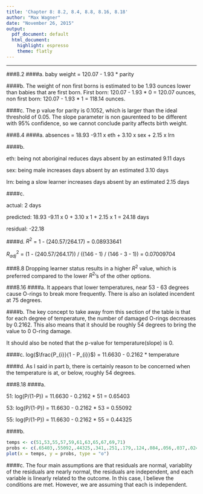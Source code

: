 ```yaml
---
title: 'Chapter 8: 8.2, 8.4, 8.8, 8.16, 8.18'
author: "Max Wagner"
date: "November 26, 2015"
output:
  pdf_document: default
  html_document:
    highlight: espresso
    theme: flatly
---
```

***

###8.2
####a.
baby weight = 120.07 - 1.93 * parity

####b.
The weight of non first borns is estimated to be 1.93 ounces lower than babies that are first born. First born: 120.07 - 1.93 * 0 = 120.07 ounces, non first born: 120.07 - 1.93 * 1 = 118.14 ounces.

####c.
The p value for parity is 0.1052, which is larger than the ideal threshold of 0.05. The slope parameter is non gaurenteed to be different with 95% confidence, so we cannot conclude parity affects birth weight.

###8.4
####a.
absences = 18.93 -9.11 x eth + 3.10 x sex + 2.15 x lrn

####b.

eth: being not aboriginal reduces days absent by an estimated 9.11 days

sex: being male increases days absent by an estimated 3.10 days

lrn: being a slow learner increases days absent by an estimated 2.15 days

####c.

actual: 2 days

predicted: 18.93 -9.11 x 0 + 3.10 x 1 + 2.15 x 1 = 24.18 days

residual: -22.18

####d.
$R^{2}$ = 1 - (240.57/264.17) = 0.08933641

$R^{2} _{adj}$ = (1 - (240.57/264.17)) / ((146 - 1) / (146 - 3 - 1)) = 0.07009704

###8.8
Dropping learner status results in a higher $R^{2}$ value, which is preferred compared to the lower $R^{2}$'s of the other options.

###8.16
####a. 
It appears that lower temperatures, near 53 - 63 degrees cause O-rings to break more frequently. There is also an isolated incendent at 75 degrees.

####b.
The key concept to take away from this section of the table is that for each degree of temperature, the number of damaged O-rings decreases by 0.2162. This also means that it should be roughly 54 degrees to bring the value to 0 O-ring damage.

It should also be noted that the p-value for temperature(slope) is 0.

####c.
log($\frac{P_{i}}{1 - P_{i}}$) = 11.6630 - 0.2162 * temperature

####d.
As I said in part b, there is certainly reason to be concerned when the temperature is at, or below, roughly 54 degrees.

###8.18
####a.

51: log(P/(1-P)) = 11.6630 - 0.2162 * 51 = 0.65403

53: log(P/(1-P)) = 11.6630 - 0.2162 * 53 = 0.55092

55: log(P/(1-P)) = 11.6630 - 0.2162 * 55 = 0.44325

####b.
```r
temps <- c(51,53,55,57,59,61,63,65,67,69,71)
probs <- c(.65403,.55092,.44325,.341,.251,.179,.124,.084,.056,.037,.024)
plot(x = temps, y = probs, type = "o")
```

####c.
The four main assumptions are that residuals are normal, variablity of the residuals are nearly normal, the residuals are independent, and each variable is linearly related to the outcome. In this case, I believe the conditions are met. However, we are assuming that each is independent.